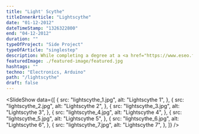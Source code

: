 ```yaml
---
title: "Light' Scythe"
titleInnerArticle: "Lightscythe"
date: "01-12-2012"
dateTimeStamp: "1326322800"
end: "04-12-2012"
duration: ""
typeOfProject: "Side Project"
typeOfArticle: "singlestep"
description: While completing a degree at a <a href="https://www.eseo.fr" target="_blank">“Grande école de la transformation numérique”</a>, I convinced a <a href="https://www.linkedin.com/in/ulysse-guigon/" target="_blank">friend</a> to team up and initiate the Lightscythe project.<br><br>Using micro-controllers, long exposure photography and open-source electronics, we coded a program that projects images with a lightsaber<span>:</span> the LightScythe.<br><br>Based on an original idea from<span>:</span> <a href="https://tinkerings.org/" target="_blank">Gavin Smith</a>.
featuredImage: ./featured-image/featured.jpg
hashtags: ""
techno: "Electronics, Arduino"
path: "/lightscythe"
draft: false
---
```


<SlideShow data={[
        {
            src: "lightscythe_1.jpg",
            alt: "Lightscythe 1",
        },
        {
            src: "lightscythe_2.jpg",
            alt: "Lightscythe 2",
        },
        {
            src: "lightscythe_3.jpg",
            alt: "Lightscythe 3",
        },
        {
            src: "lightscythe_4.jpg",
            alt: "Lightscythe 4",
        },
        {
            src: "lightscythe_5.jpg",
            alt: "Lightscythe 5",
        },
        {
            src: "lightscythe_6.jpg",
            alt: "Lightscythe 6",
        },
        {
            src: "lightscythe_7.jpg",
            alt: "Lightscythe 7",
        },
    ]} />
